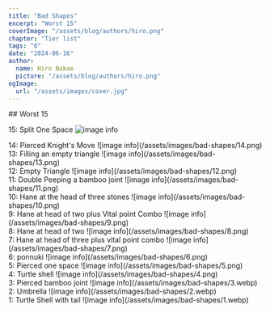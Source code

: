 ```yaml
---
title: "Bad Shapes"
excerpt: "Worst 15"
coverImage: "/assets/blog/authors/hiro.png"
chapter: "Tier list"
tags: "6"
date: "2024-06-16"
author:
  name: Hiro Nakae
  picture: "/assets/blog/authors/hiro.png"
ogImage:
  url: "/assets/images/cover.jpg"
---
```

<div className="mt-8"/>
## Worst 15
<div className="mt-4"/>

15: Split One Space
![image info](/assets/images/bad-shapes/15.png)
<div className="mt-4"/>
14: Pierced Knight's Move
![image info](/assets/images/bad-shapes/14.png)
<div className="mt-4"/>
13: Filling an empty triangle
![image info](/assets/images/bad-shapes/13.png)
<div className="mt-4"/>
12: Empty Triangle
![image info](/assets/images/bad-shapes/12.png)
<div className="mt-4"/>
11: Double Peeping a bamboo joint
![image info](/assets/images/bad-shapes/11.png)
<div className="mt-4"/>
10: Hane at the head of three stones
![image info](/assets/images/bad-shapes/10.png)
<div className="mt-4"/>
9: Hane at head of two plus Vital point Combo
![image info](/assets/images/bad-shapes/9.png)
<div className="mt-4"/>
8: Hane at head of two
![image info](/assets/images/bad-shapes/8.png)
<div className="mt-4"/>
7: Hane at head of three plus vital point combo
![image info](/assets/images/bad-shapes/7.png)
<div className="mt-4"/>
6: ponnuki
![image info](/assets/images/bad-shapes/6.png)
<div className="mt-4"/>
5: Pierced one space
![image info](/assets/images/bad-shapes/5.png)
<div className="mt-4"/>
4: Turtle shell
![image info](/assets/images/bad-shapes/4.png)
<div className="mt-4"/>
3: Pierced bamboo joint
![image info](/assets/images/bad-shapes/3.webp)
<div className="mt-4"/>
2: Umbrella
![image info](/assets/images/bad-shapes/2.webp)
<div className="mt-4"/>
1: Turtle Shell with tail
![image info](/assets/images/bad-shapes/1.webp)
<div className="mt-8"/>
